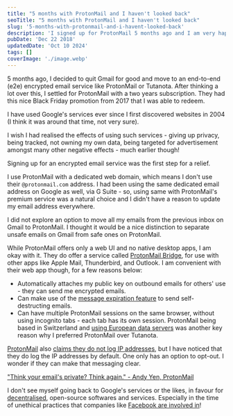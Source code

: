 ```yaml
---
title: "5 months with ProtonMail and I haven't looked back"
seoTitle: "5 months with ProtonMail and I haven't looked back"
slug: '5-months-with-protonmail-and-i-havent-looked-back'
description: 'I signed up for ProtonMail 5 months ago and I am very happy with the move. Encrypted, decentralised, open-source choices over the corporate alternatives resonate with me.'
pubDate: 'Dec 22 2018'
updatedDate: 'Oct 10 2024'
tags: []
coverImage: './image.webp'
---
```


5 months ago, I decided to quit Gmail for good and move to an end-to-end (e2e) encrypted email service like ProtonMail or Tutanota. After thinking a lot over this, I settled for ProtonMail with a two years subscription. They had this nice Black Friday promotion from 2017 that I was able to redeem.

I have used Google's services ever since I first discovered websites in 2004 (I think it was around that time, not very sure).

I wish I had realised the effects of using such services - giving up privacy, being tracked, not owning my own data, being targeted for advertisement amongst many other negative effects - much earlier though!

Signing up for an encrypted email service was the first step for a relief.

I use ProtonMail with a dedicated web domain, which means I don't use their `@protonmail.com` address. I had been using the same dedicated email address on Google as well, via G Suite - so, using same with ProtonMail's premium service was a natural choice and I didn't have a reason to update my email address everywhere.

I did not explore an option to move all my emails from the previous inbox on Gmail to ProtonMail. I thought it would be a nice distinction to separate unsafe emails on Gmail from safe ones on ProtonMail.

While ProtonMail offers only a web UI and no native desktop apps, I am okay with it. They do offer a service called [ProtonMail Bridge](https://protonmail.com/bridge/), for use with other apps like Apple Mail, Thunderbird, and Outlook. I am convenient with their web app though, for a few reasons below:

- Automatically attaches my public key on outbound emails for others' use - they can send me encrypted emails.
- Can make use of the [message expiration feature](https://protonmail.com/security-details) to send self-destructing emails.
- Can have multiple ProtonMail sessions on the same browser, without using incognito tabs - each tab has its own session.
  ProtonMail being based in Switzerland and [using European data servers](https://protonmail.com/blog/protonmail-vs-gmail-security/) was another key reason why I preferred ProtonMail over Tutanota.

[ProtonMail](https://protonmail.com/) also [claims they do not log IP addresses](https://protonmail.com/blog/protonmail-vs-gmail-security/), but I have noticed that they do log the IP addresses by default. One only has an option to opt-out. I wonder if they can make that messaging clear.

["Think your email's private? Think again." - Andy Yen, ProtonMail](https://www.ted.com/talks/andy_yen_think_your_email_s_private_think_again)

I don't see myself going back to Google's services or the likes, in favour for [decentralised](https://www.arun.blog/post/making-mastodon-my-new-home/), open-source softwares and services. Especially in the time of unethical practices that companies like [Facebook are involved in](https://pauljacobson.me/2018/12/19/facebook-messages-arent-so-private-after-all/)!
